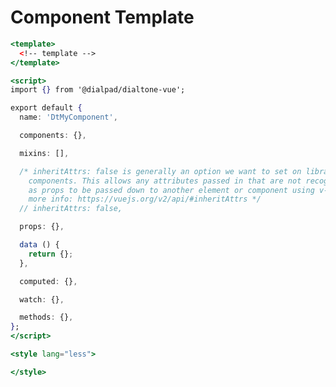 
<Meta title="Docs/Templates/Component" />

# Component Template

```jsx
<template>
  <!-- template -->
</template>

<script>
import {} from '@dialpad/dialtone-vue';

export default {
  name: 'DtMyComponent',

  components: {},

  mixins: [],

  /* inheritAttrs: false is generally an option we want to set on library
    components. This allows any attributes passed in that are not recognized
    as props to be passed down to another element or component using v-bind:$attrs
    more info: https://vuejs.org/v2/api/#inheritAttrs */
  // inheritAttrs: false,

  props: {},

  data () {
    return {};
  },

  computed: {},

  watch: {},

  methods: {},
};
</script>

<style lang="less">

</style>
```
